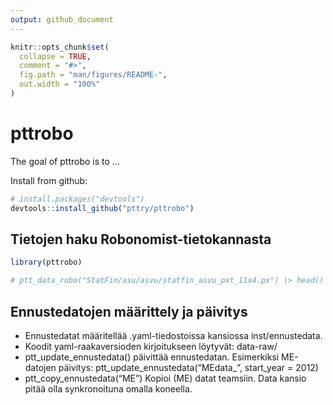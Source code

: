 ```yaml
---
output: github_document
---
```


<!-- README.md is generated from README.Rmd. Please edit that file -->

```r
knitr::opts_chunk$set(
  collapse = TRUE,
  comment = "#>",
  fig.path = "man/figures/README-",
  out.width = "100%"
)
```

# pttrobo

<!-- badges: start -->
<!-- badges: end -->

The goal of pttrobo is to ...


Install from github:

```r

# install.packages("devtools")
devtools::install_github("pttry/pttrobo")

```

## Tietojen haku Robonomist-tietokannasta



```r
library(pttrobo)

# ptt_data_robo("StatFin/asu/asvu/statfin_asvu_pxt_11x4.px") |> head()

```


## Ennustedatojen määrittely ja päivitys

- Ennustedatat määritellää .yaml-tiedostoissa kansiossa inst/ennustedata.
- Koodit yaml-raakaversioden kirjoitukseen löytyvät: data-raw/
- ptt_update_ennustedata() päivittää ennustedatan. Esimerkiksi ME-datojen päivitys:
  ptt_update_ennustedata("MEdata_", start_year = 2012)
- ptt_copy_ennustedata("ME") Kopioi (ME) datat teamsiin. Data kansio pitää olla 
  synkronoituna omalla koneella.
